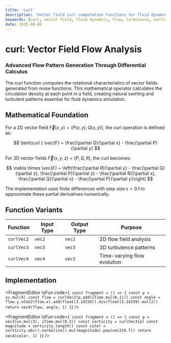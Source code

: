 ```yaml
---
title: 'curl'
description: 'Vector field curl computation functions for fluid dynamics and noise-based flow patterns'
keywords: [curl, vector field, fluid dynamics, flow, turbulence, vorticity]
date: 2025-08-06
---
```



# curl: Vector Field Flow Analysis

### Advanced Flow Pattern Generation Through Differential Calculus

The curl function computes the rotational characteristics of vector fields generated from noise functions. This mathematical operator calculates the circulation density at each point in a field, creating natural swirling and turbulent patterns essential for fluid dynamics simulation.

## Mathematical Foundation

For a 2D vector field $\vec{F}(x,y) = (P(x,y), Q(x,y))$, the curl operation is defined as:

$$
\text{curl } \vec{F} = \frac{\partial Q}{\partial x} - \frac{\partial P}{\partial y}
$$

For 3D vector fields $\vec{F}(x,y,z) = (P, Q, R)$, the curl becomes:

$$
\nabla \times \vec{F} = \left(\frac{\partial R}{\partial y} - \frac{\partial Q}{\partial z}, \frac{\partial P}{\partial z} - \frac{\partial R}{\partial x}, \frac{\partial Q}{\partial x} - \frac{\partial P}{\partial y}\right)
$$

The implementation uses finite differences with step size $\epsilon = 0.1$ to approximate these partial derivatives numerically.

## Function Variants

| Function   | Input Type | Output Type | Purpose                     |
| ---------- | ---------- | ----------- | --------------------------- |
| `curlVec2` | `vec2`     | `vec2`      | 2D flow field analysis      |
| `curlVec3` | `vec3`     | `vec3`      | 3D turbulence patterns      |
| `curlVec4` | `vec4`     | `vec3`      | Time-varying flow evolution |

## Implementation

<FragmentEditor
        isFun
        code={`
const fragment = () => {
        const p = uv.mul(4)
        const flow = curlVec2(p.add(iTime.mul(0.1)))
        const angle = flow.y.atan2(flow.x).add(float(3.14159)).div(float(3.14159).mul(2))
        return vec4(flow, angle, 1)
}`}
/>

<FragmentEditor
        isFun
        code={`
const fragment = () => {
        const p = vec3(uv.mul(3), iTime.mul(0.2))
        const vorticity = curlVec3(p)
        const magnitude = vorticity.length()
        const color = vorticity.abs().normalize().mul(magnitude).pow(vec3(0.7))
        return vec4(color, 1)
}`}
/>
